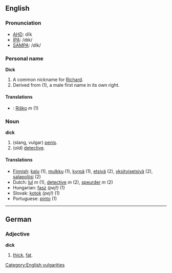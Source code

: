 ==English==
===Pronunciation===
*[[w:AHD|AHD]]: dĭk
*[[w:IPA|IPA]]: /dɪk/
*[[w:SAMPA|SAMPA]]: /dIk/

===Personal name===
'''Dick'''

#A common nickname for [[Richard]].
#Derived from (1), a male first name in its own right.

====Translations====
*{{sk}}: [[Riško]] ''m'' (1)

===Noun===
'''dick'''

#(slang, vulgar) [[penis]].
#(''old'') [[detective]].

====Translations====
*[[Finnish]]: [[kalu]] (1), [[mulkku]] (1), [[kyrpä]] (1), [[etsivä]] (2), [[yksityisetsivä]] (2), [[salapoliisi]] (2)
*Dutch: [[lul]] ''m'' (1), [[detective]] ''m'' (2), [[speurder]] ''m'' (2)
*Hungarian: [[fasz]] ''(pej!)'' (1)
*Slovak: [[kotok]] ''(pej!)'' (1)
*Portuguese: [[pinto]] (1)
----

==German==
===Adjective===
'''dick'''

#[[thick]], [[fat]].

[[Category:English vulgarities]]